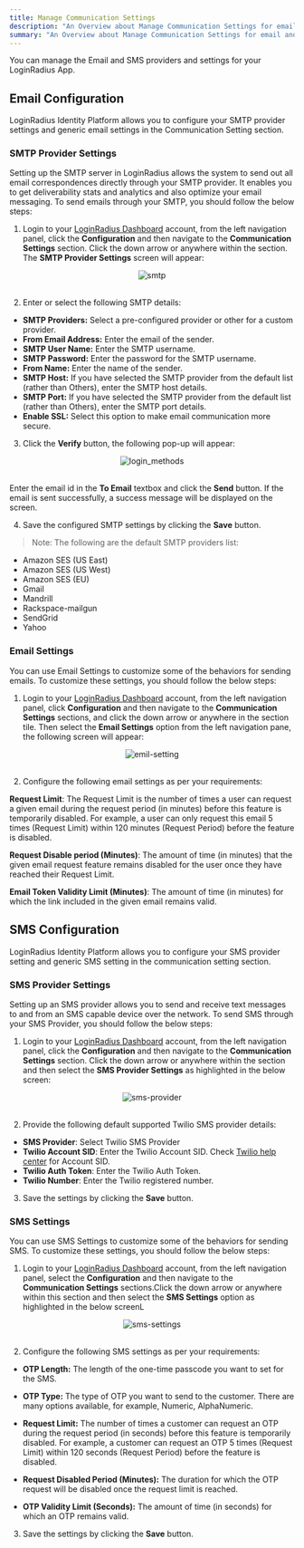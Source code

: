 ```yaml
---
title: Manage Communication Settings
description: "An Overview about Manage Communication Settings for email and sms providers."
summary: "An Overview about Manage Communication Settings for email and sms providers"
---
```



You can manage the Email and SMS providers and settings for your LoginRadius App.

## Email Configuration

LoginRadius Identity Platform allows you to configure your SMTP provider settings and generic email settings in the Communication Setting section.

### SMTP Provider Settings

Setting up the SMTP server in LoginRadius allows the system to send out all email correspondences directly through your SMTP provider. It enables you to get deliverability stats and analytics and also optimize your email messaging. To send emails through your SMTP, you should follow the below steps:

1. Login to your [LoginRadius Dashboard](https://dashboard.loginradius.com/dashboard) account, from the left navigation panel, click the **Configuration** and then navigate to the **Communication Settings** section.  Click the down arrow or anywhere within the section. The **SMTP Provider Settings** screen will appear:

<div style="text-align:center">
  <img src="../assets/howto/manage-communication-settings/smtp.png" alt="smtp" />
</div>
<br/>


2. Enter or select the following SMTP details:
- **SMTP Providers:** Select a pre-configured provider or other for a custom provider.
- **From Email Address:** Enter the email of the sender.
- **SMTP User Name:** Enter the SMTP username.
- **SMTP Password:** Enter the password for the SMTP username.
- **From Name:** Enter the name of the sender.
- **SMTP Host:** If you have selected the SMTP provider from the default list (rather than Others), enter the SMTP host details.
- **SMTP Port:** If you have selected the SMTP provider from the default list (rather than Others), enter the SMTP port details.
- **Enable SSL:** Select this option to make email communication more secure.

3. Click the **Verify** button, the following pop-up will appear:

<div style="text-align:center">
  <img src="../assets/howto/manage-communication-settings/verify-smtp.png" alt="login_methods" />
</div>
<br/>

Enter the email id in the **To Email** textbox and click the **Send** button. If the email is sent successfully, a success message will be displayed on the screen.

4. Save the configured SMTP settings by clicking the **Save** button. 

> Note: The following are the default SMTP providers list:

- Amazon SES (US East)
- Amazon SES (US West)
- Amazon SES (EU)
- Gmail
- Mandrill
- Rackspace-mailgun
- SendGrid
- Yahoo



### Email Settings
You can use Email Settings to customize some of the behaviors for sending emails. To customize these settings, you should follow the below steps: 

1. Login to your [LoginRadius Dashboard](https://dashboard.loginradius.com/dashboard) account, from the left navigation panel, click **Configuration** and then navigate to the **Communication Settings** sections, and click the down arrow or anywhere in the section tile. Then select the **Email Settings** option from the left navigation pane, the following screen will appear:

<div style="text-align:center">
  <img src="../assets/howto/manage-communication-settings/emil-setting.png" alt="emil-setting" />
</div>
<br/>

2. Configure the following email settings as per your requirements: 

**Request Limit**: The Request Limit is the number of times a user can request a given email during the request period (in minutes) before this feature is temporarily disabled. For example, a user can only request this email 5 times (Request Limit) within 120 minutes (Request Period) before the feature is disabled.

**Request Disable period (Minutes)**: The amount of time (in minutes) that the given email request feature remains disabled for the user once they have reached their Request Limit.

**Email Token Validity Limit (Minutes)**: The amount of time (in minutes) for which the link included in the given email remains valid.

## <Pro>SMS Configuration</Pro>

LoginRadius Identity Platform allows you to configure your SMS provider setting and generic SMS setting in the communication setting section.

### SMS Provider Settings

Setting up an SMS provider allows you to send and receive text messages to and from an SMS capable device over the network. To send SMS through your SMS Provider, you should follow the below steps:

1. Login to your [LoginRadius Dashboard](https://dashboard.loginradius.com/dashboard) account, from the left navigation panel, click the **Configuration** and then navigate to the **Communication Settings** section. Click the down arrow or anywhere within the section and then select the **SMS Provider Settings** as highlighted in the below screen:

<div style="text-align:center">
  <img src="../assets/howto/manage-communication-settings/sms-provider.png" alt="sms-provider" />
</div>
<br/>

2. Provide the following default supported Twilio SMS provider details:

- **SMS Provider**:  Select Twilio SMS Provider
- **Twilio Account SID**: Enter the Twilio Account SID. Check [Twilio help center](https://support.twilio.com/hc/en-us/articles/223136607-What-is-an-Application-SID-) for Account SID.
- **Twilio Auth Token**: Enter the Twilio Auth Token.
- **Twilio Number**: Enter the Twilio registered number.

3. Save the settings by clicking the **Save** button. 


### SMS Settings

You can use SMS Settings to customize some of the behaviors for sending SMS. To customize these settings, you should follow the below steps: 

1. Login to your [LoginRadius Dashboard](https://dashboard.loginradius.com/dashboard) account, from the left navigation panel, select the **Configuration** and then navigate to the **Communication Settings** sections.Click the down arrow or anywhere within this section and then select the **SMS Settings** option as highlighted in the below screenL 

<div style="text-align:center">
  <img src="../assets/howto/manage-communication-settings/sms-settings.png" alt="sms-settings" />
</div>
<br/>

2. Configure the following SMS settings as per your requirements:

- **OTP Length:** The length of the one-time passcode you want to set for the SMS.

- **OTP Type:** The type of OTP you want to send to the customer. There are many options available, for example, Numeric, AlphaNumeric.

- **Request Limit:** The number of times a customer can request an OTP during the request period (in seconds) before this feature is temporarily disabled. For example, a customer can request an OTP 5 times (Request Limit) within 120 seconds (Request Period) before the feature is disabled.

- **Request Disabled Period (Minutes):** The duration for which the OTP request will be disabled once the request limit is reached.

- **OTP Validity Limit (Seconds):** The amount of time (in seconds) for which an OTP remains valid.

3. Save the settings by clicking the **Save** button. 


